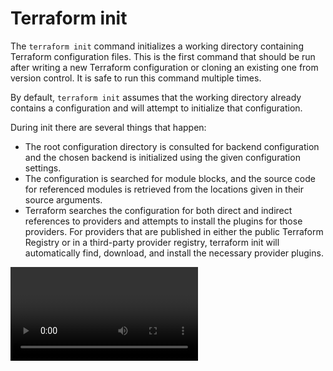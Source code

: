 # Terraform init

The `terraform init` command initializes a working directory containing Terraform configuration files. This is the first command that should be run after writing a new Terraform configuration or cloning an existing one from version control. It is safe to run this command multiple times.

By default, `terraform init` assumes that the working directory already contains a configuration and will attempt to initialize that configuration.

During init there are several things that happen:

- The root configuration directory is consulted for backend configuration and the chosen backend is initialized using the given configuration settings.
- The configuration is searched for module blocks, and the source code for referenced modules is retrieved from the locations given in their source arguments.
- Terraform searches the configuration for both direct and indirect references to providers and attempts to install the plugins for those providers. For providers that are published in either the public Terraform Registry or in a third-party provider registry, terraform init will automatically find, download, and install the necessary provider plugins.

<Video id="d5Z-mQbxoP8"/>

<Task id="terraform_init">
  Initialize the working directory `$HOME/terraform_basics` containing the Terraform configuration files using the `terraform init` command.
</Task>

```
start in blank terminal
show where we are in the filesystem (pwd?, ls?) -> we are in working directory, tf code there.. no generated files
show the files we have in our setup (vscode)
explain what is in the files (vscode)
run terraform init
talk about output
run ls again to show generated files
talk about which files are created (lock, state, providers)
```